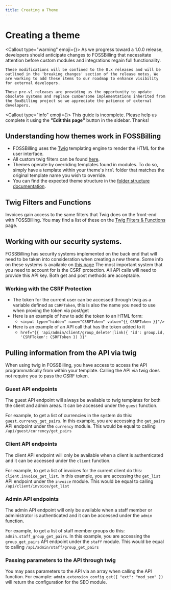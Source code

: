 ```yaml
---
title: Creating a Theme
---
```



# <FontAwesomeIcon icon={faCode} /> Creating a theme

<Callout type="warning" emoji={<FontAwesomeIcon icon={faPersonDigging} />}>
    As we progress toward a 1.0.0 release, developers should anticipate changes to FOSSBilling that necessitate attention before custom modules and integrations regain full functionality.

    These modifications will be confined to the 0.x releases and will be outlined in the 'breaking changes' section of the release notes. We are working to add these items to our roadmap to enhance visibility for external developers.

    These pre-v1 releases are providing us the opportunity to update obsolete systems and replace cumbersome implementations inherited from the BoxBilling project so we appreciate the patience of external developers.
</Callout>

<Callout type="info" emoji={<FontAwesomeIcon icon={faPersonDigging} />}>
  This guide is incomplete. Please help us complete it using the **"Edit this
  page"** button in the sidebar. Thanks!
</Callout>

## Understanding how themes work in FOSSBilling

- FOSSBilling uses the [Twig](https://twig.symfony.com/) templating engine to render the HTML for the user interface.
- All custom twig filters can be found [here](https://github.com/FOSSBilling/FOSSBilling/blob/main/src/library/Box/TwigExtensions.php).
- Themes operate by overriding templates found in modules. To do so, simply have a template within your theme's `html` folder that matches the original template name you wish to override.
- You can find the expected theme structure in the [folder structure documentation](https://fossbilling.org/docs/contribution-handbook/file-structure#themes).

## Twig Filters and Functions

Invoices gain access to the same filters that Twig does on the front-end with FOSSBilling.
You may find a list of these on the [Twig Filters & Functions](https://fossbilling.org/docs/contribution-handbook/twig-filters) page.

## Working with our security systems.

FOSSBilling has security systems implemented on the back end that will need to be taken into consideration when creating a new theme. Some info on these systems is available on [this page](https://fossbilling.org/docs/security/securing-fossbilling)
The most important system that you need to account for is the CSRF protection. All API calls will need to provide this API key. Both get and post methods are acceptable.

### Working with the CSRF Protection

- The token for the current user can be accessed through twig as a variable defined as `CSRFToken`, this is also the name you need to use when proving the token via post/get
- Here is an example of how to add the token to an HTML form:
  - `<input type="hidden" name="CSRFToken" value="{{ CSRFToken }}"/>`
- Here is an example of an API call that has the token added to it
  - `href="{{ 'api/admin/client/group_delete'|link({ 'id': group.id, 'CSRFToken': CSRFToken }) }}"`

## Pulling information from the API via twig

When using twig in FOSSBilling, you have access to access the API programmatically from within your template. Calling the API via twig does not require you to pass the CSRF token.

### Guest API endpoints

The guest API endpoint will always be available to twig templates for both the client and admin areas.
It can be accessed under the `guest` function.

For example, to get a list of currencies in the system do this: `guest.currency_get_pairs`.
In this example, you are accessing the `get_pairs` API endpoint under the `currency` module. This would be equal to calling `/api/guest/currency/get_pairs`

### Client API endpoints

The client API endpoint will only be available when a client is authenticated and it can be accessed under the `client` function.

For example, to get a list of invoices for the current client do this: `client.invoice_get_list`.
In this example, you are accessing the `get_list` API endpoint under the `invoice` module. This would be equal to calling `/api/client/invoice/get_list`

### Admin API endpoints

The admin API endpoint will only be available when a staff member or administrator is authenticated and it can be accessed under the `admin` function.

For example, to get a list of staff member groups do this: `admin.staff_group_get_pairs`.
In this example, you are accessing the `group_get_pairs` API endpoint under the `staff` module. This would be equal to calling `/api/admin/staff/group_get_pairs`

### Passing parameters to the API through twig

You may pass parameters to the API via an array when calling the API function.
For example: `admin.extension_config_get({ "ext": "mod_seo" })` will return the configuration for the SEO module.
